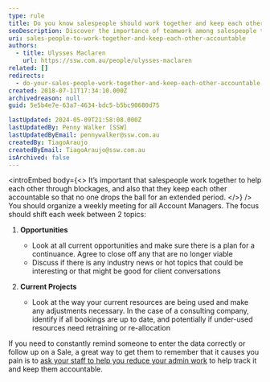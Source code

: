 ```yaml
---
type: rule
title: Do you know salespeople should work together and keep each other accountable?
seoDescription: Discover the importance of teamwork among salespeople to navigate challenges and maintain accountability, ensuring no opportunities are missed.
uri: sales-people-to-work-together-and-keep-each-other-accountable
authors:
  - title: Ulysses Maclaren
    url: https://ssw.com.au/people/ulysses-maclaren
related: []
redirects:
  - do-your-sales-people-work-together-and-keep-each-other-accountable
created: 2018-07-11T17:34:10.000Z
archivedreason: null
guid: 5e5b4e7e-63a7-4634-bdc5-b5bc90680d75

lastUpdated: 2024-05-09T21:58:08.000Z
lastUpdatedBy: Penny Walker [SSW]
lastUpdatedByEmail: pennywalker@ssw.com.au
createdBy: TiagoAraujo
createdByEmail: TiagoAraujo@ssw.com.au
isArchived: false
---
```


<introEmbed
  body={<>
It’s important that salespeople work together to help each other through blockages, and also that they keep each other accountable so that no one drops the ball for an extended period.
  </>}
/>
You should organize a weekly meeting for all Account Managers. The focus should shift each week between 2 topics:

1. **Opportunities**

   * Look at all current opportunities and make sure there is a plan for a continuance. Agree to close off any that are no longer viable
   * Discuss if there is any industry news or hot topics that could be interesting or that might be good for client conversations

2. **Current Projects**

   * Look at the way your current resources are being used and make any adjustments necessary. In the case of a consulting company, identify if all bookings are up to date, and potentially if under-used resources need retraining or re-allocation

If you need to constantly remind someone to enter the data correctly or follow up on a Sale, a great way to get them to remember that it causes you pain is to [ask your staff to help you reduce your admin work](/reduce-your-admin) to help track it and keep them accountable.
